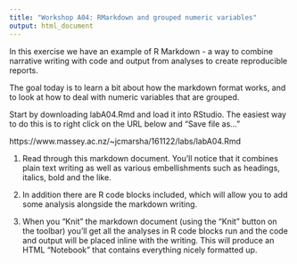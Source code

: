 ```yaml
---
title: "Workshop A04: RMarkdown and grouped numeric variables"
output: html_document
---
```


In this exercise we have an example of R Markdown - a way to combine narrative writing with code and output from analyses to create reproducible reports.

The goal today is to learn a bit about how the markdown format works, and to look at how to deal with numeric variables that are grouped.

Start by downloading labA04.Rmd and load it into RStudio. The easiest way to do this is to right click on the URL below and "Save file as..."

https://www.massey.ac.nz/~jcmarsha/161122/labs/labA04.Rmd

1. Read through this markdown document. You'll notice that it combines plain text writing as well as various embellishments such as headings, italics, bold and the like.

2. In addition there are R code blocks included, which will allow you to add some analysis alongside the markdown writing.

3. When you "Knit" the markdown document (using the "Knit" button on the toolbar) you'll get all the analyses in R code blocks run and the code and output will be placed inline with the writing. This will produce an HTML "Notebook" that contains everything nicely formatted up.
